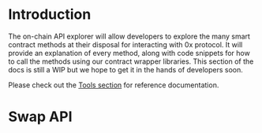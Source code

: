 # Introduction

The on-chain API explorer will allow developers to explore the many smart contract methods at their disposal for interacting with 0x protocol. It will provide an explanation of every method, along with code snippets for how to call the methods using our contract wrapper libraries. This section of the docs is still a WIP but we hope to get it in the hands of developers soon.

Please check out the [Tools section](/docs/tools) for reference documentation.

# Swap API

<HttpCall path="/swap/quote" />
